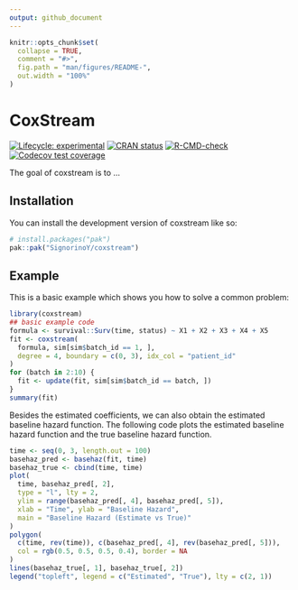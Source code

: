 ```yaml
---
output: github_document
---
```


<!-- README.md is generated from README.Rmd. Please edit that file -->

```r
knitr::opts_chunk$set(
  collapse = TRUE,
  comment = "#>",
  fig.path = "man/figures/README-",
  out.width = "100%"
)
```

# CoxStream

<!-- badges: start -->
[![Lifecycle: experimental](https://img.shields.io/badge/lifecycle-experimental-orange.svg)](https://lifecycle.r-lib.org/articles/stages.html#experimental)
[![CRAN status](https://www.r-pkg.org/badges/version/coxstream)](https://CRAN.R-project.org/package=coxstream)
[![R-CMD-check](https://github.com/SignorinoY/coxstream/actions/workflows/R-CMD-check.yaml/badge.svg)](https://github.com/SignorinoY/coxstream/actions/workflows/R-CMD-check.yaml)
[![Codecov test coverage](https://codecov.io/gh/SignorinoY/coxstream/graph/badge.svg)](https://app.codecov.io/gh/SignorinoY/coxstream)
<!-- badges: end -->

The goal of coxstream is to ...

## Installation

You can install the development version of coxstream like so:

``` r
# install.packages("pak")
pak::pak("SignorinoY/coxstream")
```

## Example

This is a basic example which shows you how to solve a common problem:

```r
library(coxstream)
## basic example code
formula <- survival::Surv(time, status) ~ X1 + X2 + X3 + X4 + X5
fit <- coxstream(
  formula, sim[sim$batch_id == 1, ],
  degree = 4, boundary = c(0, 3), idx_col = "patient_id"
)
for (batch in 2:10) {
  fit <- update(fit, sim[sim$batch_id == batch, ])
}
summary(fit)
```
Besides the estimated coefficients, we can also obtain the estimated baseline hazard function. The following code plots the estimated baseline hazard function and the true baseline hazard function.
```r
time <- seq(0, 3, length.out = 100)
basehaz_pred <- basehaz(fit, time)
basehaz_true <- cbind(time, time)
plot(
  time, basehaz_pred[, 2],
  type = "l", lty = 2,
  ylim = range(basehaz_pred[, 4], basehaz_pred[, 5]),
  xlab = "Time", ylab = "Baseline Hazard",
  main = "Baseline Hazard (Estimate vs True)"
)
polygon(
  c(time, rev(time)), c(basehaz_pred[, 4], rev(basehaz_pred[, 5])),
  col = rgb(0.5, 0.5, 0.5, 0.4), border = NA
)
lines(basehaz_true[, 1], basehaz_true[, 2])
legend("topleft", legend = c("Estimated", "True"), lty = c(2, 1))
```
